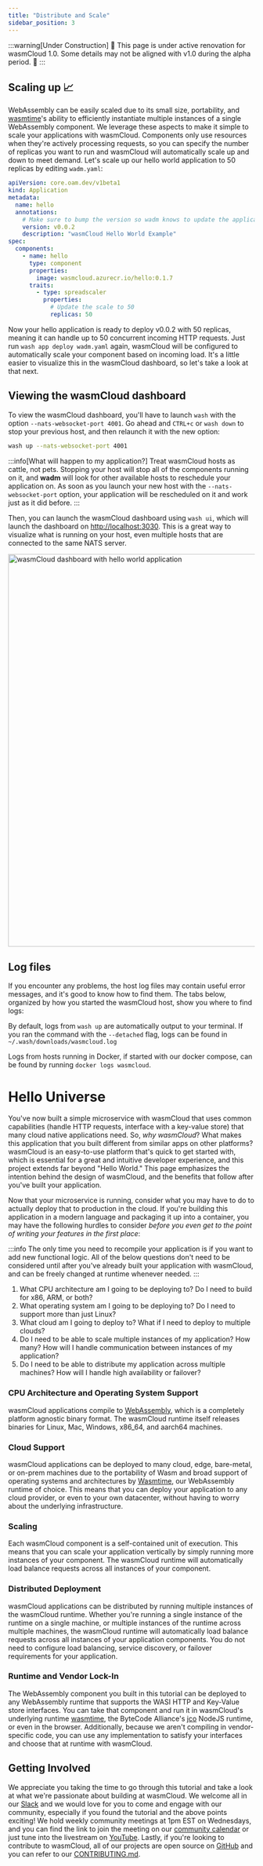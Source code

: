 ```yaml
---
title: "Distribute and Scale"
sidebar_position: 3
---
```


:::warning[Under Construction]
🚧 This page is under active renovation for wasmCloud 1.0. Some details may not be aligned with v1.0 during the alpha period. 🚧
:::

## Scaling up 📈

WebAssembly can be easily scaled due to its small size, portability, and [wasmtime](https://wasmtime.dev/)'s ability to efficiently instantiate multiple instances of a single WebAssembly component. We leverage these aspects to make it simple to scale your applications with wasmCloud. Components only use resources when they're actively processing requests, so you can specify the number of replicas you want to run and wasmCloud will automatically scale up and down to meet demand. Let's scale up our hello world application to 50 replicas by editing `wadm.yaml`:

```yaml {17-19}
apiVersion: core.oam.dev/v1beta1
kind: Application
metadata:
  name: hello
  annotations:
    # Make sure to bump the version so wadm knows to update the application
    version: v0.0.2
    description: "wasmCloud Hello World Example"
spec:
  components:
    - name: hello
      type: component
      properties:
        image: wasmcloud.azurecr.io/hello:0.1.7
      traits:
        - type: spreadscaler
          properties:
            # Update the scale to 50
            replicas: 50
```

Now your hello application is ready to deploy v0.0.2 with 50 replicas, meaning it can handle up to 50 concurrent incoming HTTP requests. Just run `wash app deploy wadm.yaml` again, wasmCloud will be configured to automatically scale your component based on incoming load. It's a little easier to visualize this in the wasmCloud dashboard, so let's take a look at that next.

## Viewing the wasmCloud dashboard

To view the wasmCloud dashboard, you'll have to launch `wash` with the option `--nats-websocket-port 4001`. Go ahead and `CTRL+c` or `wash down` to stop your previous host, and then relaunch it with the new option:

```bash
wash up --nats-websocket-port 4001
```

:::info[What will happen to my application?]
Treat wasmCloud hosts as cattle, not pets. Stopping your host will stop all of the components running on it, and **wadm** will look for other available hosts to reschedule your application on. As soon as you launch your new host with the `--nats-websocket-port` option, your application will be rescheduled on it and work just as it did before.
:::

Then, you can launch the wasmCloud dashboard using `wash ui`, which will launch the dashboard on [http://localhost:3030](http://localhost:3030).
This is a great way to visualize what is running on your host, even multiple hosts that are connected to the same NATS server.

<img
  src={washboard_hello}
  width="800"
  alt="wasmCloud dashboard with hello world application"
/>

## Log files

If you encounter any problems, the host log files may contain useful error
messages, and it's good to know how to find them. The tabs below, organized by how you started the
wasmCloud host, show you where to find logs:

<Tabs groupId="env" queryString >
  <TabItem value="local" label="Local" default>

By default, logs from `wash up` are automatically output to your terminal. If you ran the command
with the `--detached` flag, logs can be found in `~/.wash/downloads/wasmcloud.log`

  </TabItem>
  <TabItem value="docker" label="Docker">

Logs from hosts running in Docker, if started with our docker compose, can be found by running
`docker logs wasmcloud`.

  </TabItem>
</Tabs>


# Hello Universe

You've now built a simple microservice with wasmCloud that uses common capabilities (handle HTTP requests, interface with a key-value store) that many cloud native applications need. So, _why wasmCloud_? What makes this application that you built different from similar apps on other platforms? wasmCloud is an easy-to-use platform that's quick to get started with, which is essential for a great and intuitive developer experience, and this project extends far beyond "Hello World." This page emphasizes the intention behind the design of wasmCloud, and the benefits that follow after you've built your application.

Now that your microservice is running, consider what you may have to do to actually deploy that to production in the cloud. If you're building this application in a modern language and packaging it up into a container, you may have the following hurdles to consider _before you even get to the point of writing your features in the first place_:

:::info
The only time you need to recompile your application is if you want to add new functional logic. All of the below questions don't need to be considered until after you've already built your application with wasmCloud, and can be freely changed at runtime whenever needed.
:::

1. What CPU architecture am I going to be deploying to? Do I need to build for x86, ARM, or both?
2. What operating system am I going to be deploying to? Do I need to support more than just Linux?
3. What cloud am I going to deploy to? What if I need to deploy to multiple clouds?
4. Do I need to be able to scale multiple instances of my application? How many? How will I handle communication between instances of my application?
5. Do I need to be able to distribute my application across multiple machines? How will I handle high availability or failover?

### CPU Architecture and Operating System Support

wasmCloud applications compile to [WebAssembly](https://webassembly.org/), which is a completely platform agnostic binary format. The wasmCloud runtime itself releases binaries for Linux, Mac, Windows, x86_64, and aarch64 machines.

### Cloud Support

wasmCloud applications can be deployed to many cloud, edge, bare-metal, or on-prem machines due to the portability of Wasm and broad support of operating systems and architectures by [Wasmtime](https://github.com/bytecodealliance/wasmtime), our WebAssembly runtime of choice. This means that you can deploy your application to any cloud provider, or even to your own datacenter, without having to worry about the underlying infrastructure.

### Scaling

Each wasmCloud component is a self-contained unit of execution. This means that you can scale your application vertically by simply running more instances of your component. The wasmCloud runtime will automatically load balance requests across all instances of your component.

### Distributed Deployment

wasmCloud applications can be distributed by running multiple instances of the wasmCloud runtime. Whether you're running a single instance of the runtime on a single machine, or multiple instances of the runtime across multiple machines, the wasmCloud runtime will automatically load balance requests across all instances of your application components. You do not need to configure load balancing, service discovery, or failover requirements for your application.

### Runtime and Vendor Lock-In
The WebAssembly component you built in this tutorial can be deployed to any WebAssembly runtime that supports the WASI HTTP and Key-Value store interfaces. You can take that component and run it in wasmCloud's underlying runtime [wasmtime](https://wasmtime.dev/), the ByteCode Alliance's [jco](https://github.com/bytecodealliance/jco) NodeJS runtime, or even in the browser. Additionally, because we aren't compiling in vendor-specific code, you can use any implementation to satisfy your interfaces and choose that at runtime with wasmCloud.

## Getting Involved

We appreciate you taking the time to go through this tutorial and take a look at what we're passionate about building at wasmCloud. We welcome all in our [Slack](https://slack.wasmcloud.com) and we would love for you to come and engage with our community, especially if you found the tutorial and the above points exciting! We hold weekly community meetings at 1pm EST on Wednesdays, and you can find the link to join the meeting on our [community calendar](https://calendar.google.com/calendar/u/0/embed?src=c_6cm5hud8evuns4pe5ggu3h9qrs@group.calendar.google.com) or just tune into the livestream on [YouTube](https://www.youtube.com/@wasmCloud/streams). Lastly, if you're looking to contribute to wasmCloud, all of our projects are open source on [GitHub](https://github.com/wasmcloud) and you can refer to our [CONTRIBUTING.md](https://github.com/wasmCloud/wasmCloud/blob/main/CONTRIBUTING.md).
